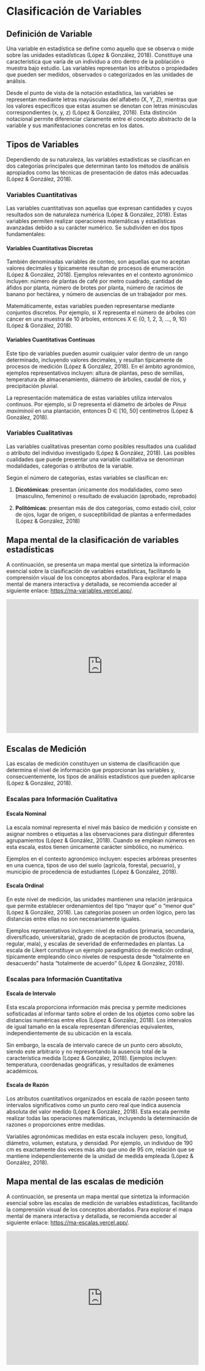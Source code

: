 # Clasificación de Variables

## Definición de Variable

Una variable en estadística se define como aquello que se observa o mide sobre las unidades estadísticas (López & González, 2018). Constituye una característica que varía de un individuo a otro dentro de la población o muestra bajo estudio. Las variables representan los atributos o propiedades que pueden ser medidos, observados o categorizados en las unidades de análisis.

Desde el punto de vista de la notación estadística, las variables se representan mediante letras mayúsculas del alfabeto (X, Y, Z), mientras que los valores específicos que estas asumen se denotan con letras minúsculas correspondientes (x, y, z) (López & González, 2018). Esta distinción notacional permite diferenciar claramente entre el concepto abstracto de la variable y sus manifestaciones concretas en los datos.

## Tipos de Variables

Dependiendo de su naturaleza, las variables estadísticas se clasifican en dos categorías principales que determinan tanto los métodos de análisis apropiados como las técnicas de presentación de datos más adecuadas (López & González, 2018).

### Variables Cuantitativas

Las variables cuantitativas son aquellas que expresan cantidades y cuyos resultados son de naturaleza numérica (López & González, 2018). Estas variables permiten realizar operaciones matemáticas y estadísticas avanzadas debido a su carácter numérico. Se subdividen en dos tipos fundamentales:

#### Variables Cuantitativas Discretas

También denominadas variables de conteo, son aquellas que no aceptan valores decimales y típicamente resultan de procesos de enumeración (López & González, 2018). Ejemplos relevantes en el contexto agronómico incluyen: número de plantas de café por metro cuadrado, cantidad de áfidos por planta, número de brotes por planta, número de racimos de banano por hectárea, y número de ausencias de un trabajador por mes.

Matemáticamente, estas variables pueden representarse mediante conjuntos discretos. Por ejemplo, si X representa el número de árboles con cáncer en una muestra de 10 árboles, entonces X ∈ {0, 1, 2, 3, ..., 9, 10} (López & González, 2018).

#### Variables Cuantitativas Continuas

Este tipo de variables pueden asumir cualquier valor dentro de un rango determinado, incluyendo valores decimales, y resultan típicamente de procesos de medición (López & González, 2018). En el ámbito agronómico, ejemplos representativos incluyen: altura de plantas, peso de semillas, temperatura de almacenamiento, diámetro de árboles, caudal de ríos, y precipitación pluvial.

La representación matemática de estas variables utiliza intervalos continuos. Por ejemplo, si D representa el diámetro de árboles de *Pinus maximinoii* en una plantación, entonces D ∈ \[10, 50\] centímetros (López & González, 2018).

### Variables Cualitativas

Las variables cualitativas presentan como posibles resultados una cualidad o atributo del individuo investigado (López & González, 2018). Las posibles cualidades que puede presentar una variable cualitativa se denominan modalidades, categorías o atributos de la variable.

Según el número de categorías, estas variables se clasifican en:

1.  **Dicotómicas**: presentan únicamente dos modalidades, como sexo (masculino, femenino) o resultado de evaluación (aprobado, reprobado)

2.  **Politómicas**: presentan más de dos categorías, como estado civil, color de ojos, lugar de origen, o susceptibilidad de plantas a enfermedades (López & González, 2018)

## **Mapa mental de la clasificación de variables estadísticas**

A continuación, se presenta un mapa mental que sintetiza la información esencial sobre la clasificación de variables estadísticas, facilitando la comprensión visual de los conceptos abordados. Para explorar el mapa mental de manera interactiva y detallada, se recomienda acceder al siguiente enlace: <https://ma-variables.vercel.app/>.

::: {style="display: flex; justify-content: center;"}
<iframe src="https://ma-variables.vercel.app/" width="900" height="350" style="border: none;">

</iframe>
:::

## Escalas de Medición

Las escalas de medición constituyen un sistema de clasificación que determina el nivel de información que proporcionan las variables y, consecuentemente, los tipos de análisis estadísticos que pueden aplicarse (López & González, 2018).

### Escalas para Información Cualitativa

#### Escala Nominal

La escala nominal representa el nivel más básico de medición y consiste en asignar nombres o etiquetas a las observaciones para distinguir diferentes agrupamientos (López & González, 2018). Cuando se emplean números en esta escala, estos tienen únicamente carácter simbólico, no numérico.

Ejemplos en el contexto agronómico incluyen: especies arbóreas presentes en una cuenca, tipos de uso del suelo (agrícola, forestal, pecuario), y municipio de procedencia de estudiantes (López & González, 2018).

#### Escala Ordinal

En este nivel de medición, las unidades mantienen una relación jerárquica que permite establecer ordenamientos del tipo "mayor que" o "menor que" (López & González, 2018). Las categorías poseen un orden lógico, pero las distancias entre ellas no son necesariamente iguales.

Ejemplos representativos incluyen: nivel de estudios (primaria, secundaria, diversificado, universitaria), grado de aceptación de productos (buena, regular, mala), y escalas de severidad de enfermedades en plantas. La escala de Likert constituye un ejemplo paradigmático de medición ordinal, típicamente empleando cinco niveles de respuesta desde "totalmente en desacuerdo" hasta "totalmente de acuerdo" (López & González, 2018).

### Escalas para Información Cuantitativa

#### Escala de Intervalo

Esta escala proporciona información más precisa y permite mediciones sofisticadas al informar tanto sobre el orden de los objetos como sobre las distancias numéricas entre ellos (López & González, 2018). Los intervalos de igual tamaño en la escala representan diferencias equivalentes, independientemente de su ubicación en la escala.

Sin embargo, la escala de intervalo carece de un punto cero absoluto, siendo este arbitrario y no representando la ausencia total de la característica medida (López & González, 2018). Ejemplos incluyen: temperatura, coordenadas geográficas, y resultados de exámenes académicos.

#### Escala de Razón

Los atributos cuantitativos organizados en escala de razón poseen tanto intervalos significativos como un punto cero real que indica ausencia absoluta del valor medido (López & González, 2018). Esta escala permite realizar todas las operaciones matemáticas, incluyendo la determinación de razones o proporciones entre medidas.

Variables agronómicas medidas en esta escala incluyen: peso, longitud, diámetro, volumen, estatura, y densidad. Por ejemplo, un individuo de 190 cm es exactamente dos veces más alto que uno de 95 cm, relación que se mantiene independientemente de la unidad de medida empleada (López & González, 2018).

## **Mapa mental de las escalas de medición**

A continuación, se presenta un mapa mental que sintetiza la información esencial sobre las escalas de medición de variables estadísticas, facilitando la comprensión visual de los conceptos abordados. Para explorar el mapa mental de manera interactiva y detallada, se recomienda acceder al siguiente enlace: <https://ma-escalas.vercel.app/>.

::: {style="display: flex; justify-content: center;"}
<iframe src="https://ma-escalas.vercel.app/" width="900" height="350" style="border: none;">

</iframe>
:::
